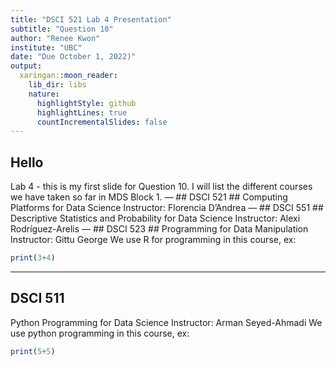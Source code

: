 ```yaml
---
title: "DSCI 521 Lab 4 Presentation"
subtitle: "Question 10"
author: "Renee Kwon"
institute: "UBC"
date: "Due October 1, 2022)"
output:
  xaringan::moon_reader:
    lib_dir: libs
    nature:
      highlightStyle: github
      highlightLines: true
      countIncrementalSlides: false
---
```


## Hello ##
Lab 4 - this is my first slide for Question 10. 
I will list the different courses we have taken so far in MDS Block 1. 
---
## DSCI 521 ##
Computing Platforms for Data Science
Instructor: Florencia D’Andrea
---
## DSCI 551 ##
Descriptive Statistics and Probability for Data Science
Instructor: Alexi Rodríguez-Arelis
---
## DSCI 523 ##
Programming for Data Manipulation
Instructor: Gittu George
We use R for programming in this course, ex:
```r
print(3+4)
```
---
## DSCI 511 ##
Python Programming for Data Science
Instructor: Arman Seyed-Ahmadi
We use python programming in this course, ex:
```r
print(5+5)
```





